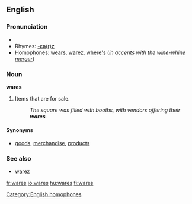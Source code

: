 ==English==

===Pronunciation===
*{{audio|en-us-wares.ogg|Audio (US)}}
*Rhymes: [[Rhymes:English:-ɛə(r)z|-ɛə(r)z]]
*Homophones: [[wears]], [[warez]], [[where's]] (''in accents with the [[wine-whine merger]]'')
[[Category:English homophones]]

===Noun===
'''wares''' {{p}}

# Items that are for sale.
#: ''The square was filled with booths, with vendors offering their '''wares'''.''

====Synonyms====
*[[goods]], [[merchandise]], [[product]]s

===See also===
*[[warez]]

[[fr:wares]]
[[io:wares]]
[[hu:wares]]
[[fi:wares]]